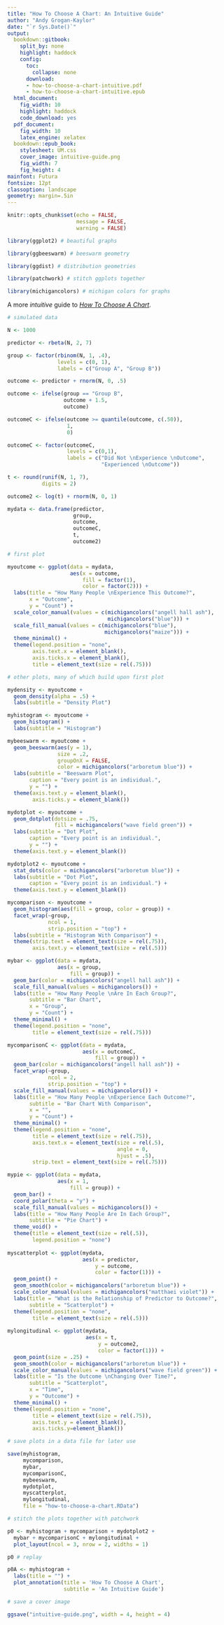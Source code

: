 ```yaml
---
title: "How To Choose A Chart: An Intuitive Guide"
author: "Andy Grogan-Kaylor"
date: "`r Sys.Date()`"
output:
  bookdown::gitbook:
    split_by: none
    highlight: haddock
    config:
      toc:
        collapse: none
      download:
      - how-to-choose-a-chart-intuitive.pdf
      - how-to-choose-a-chart-intuitive.epub
  html_document:
    fig_width: 10
    highlight: haddock
    code_download: yes
  pdf_document: 
    fig_width: 10
    latex_engine: xelatex
  bookdown::epub_book: 
    stylesheet: UM.css 
    cover_image: intuitive-guide.png
    fig_width: 7
    fig_height: 4
mainfont: Futura
fontsize: 12pt
classoption: landscape
geometry: margin=.5in
---
```


```r

knitr::opts_chunk$set(echo = FALSE,
                      message = FALSE,
                      warning = FALSE)

library(ggplot2) # beautiful graphs

library(ggbeeswarm) # beeswarm geometry

library(ggdist) # distribution geometries

library(patchwork) # stitch ggplots together

library(michigancolors) # michigan colors for graphs

```

A more *intuitive* guide to [*How To Choose A Chart*](https://agrogan1.github.io/dataviz/how-to-choose-a-chart/how-to-choose-a-chart-a-visual-guide.pdf).

```r

# simulated data

N <- 1000

predictor <- rbeta(N, 2, 7)

group <- factor(rbinom(N, 1, .4),
                levels = c(0, 1),
                labels = c("Group A", "Group B"))

outcome <- predictor + rnorm(N, 0, .5)

outcome <- ifelse(group == "Group B",
                  outcome + 1.5,
                  outcome)

outcomeC <- ifelse(outcome >= quantile(outcome, c(.50)),
                   1,
                   0)

outcomeC <- factor(outcomeC,
                   levels = c(0,1),
                   labels = c("Did Not \nExperience \nOutcome", 
                              "Experienced \nOutcome"))

t <- round(runif(N, 1, 7), 
           digits = 2)

outcome2 <- log(t) + rnorm(N, 0, 1)

mydata <- data.frame(predictor, 
                     group, 
                     outcome, 
                     outcomeC,
                     t,
                     outcome2)


```

```r

# first plot

myoutcome <- ggplot(data = mydata,
                    aes(x = outcome,
                        fill = factor(1),
                        color = factor(2))) +
  labs(title = "How Many People \nExperience This Outcome?",
       x = "Outcome",
       y = "Count") +
  scale_color_manual(values = c(michigancolors("angell hall ash"), 
                                michigancolors("blue"))) +
  scale_fill_manual(values = c(michigancolors("blue"),
                               michigancolors("maize"))) +
  theme_minimal() +
  theme(legend.position = "none",
        axis.text.x = element_blank(),
        axis.ticks.x = element_blank(),
        title = element_text(size = rel(.75)))

```

```r

# other plots, many of which build upon first plot

mydensity <- myoutcome + 
  geom_density(alpha = .5) +
  labs(subtitle = "Density Plot")

myhistogram <- myoutcome + 
  geom_histogram() +
  labs(subtitle = "Histogram")

mybeeswarm <- myoutcome + 
  geom_beeswarm(aes(y = 1),
                size = .2,
                groupOnX = FALSE,
                color = michigancolors("arboretum blue")) +
  labs(subtitle = "Beeswarm Plot",
       caption = "Every point is an individual.",
       y = "") +
  theme(axis.text.y = element_blank(),
        axis.ticks.y = element_blank())

mydotplot <- myoutcome + 
  geom_dotplot(dotsize = .75,
               fill = michigancolors("wave field green")) +
  labs(subtitle = "Dot Plot",
       caption = "Every point is an individual.",
       y = "") +
  theme(axis.text.y = element_blank())

mydotplot2 <- myoutcome +
  stat_dots(color = michigancolors("arboretum blue")) +
  labs(subtitle = "Dot Plot",
       caption = "Every point is an individual.") +
  theme(axis.text.y = element_blank())

mycomparison <- myoutcome + 
  geom_histogram(aes(fill = group, color = group)) + 
  facet_wrap(~group, 
             ncol = 1, 
             strip.position = "top") +
  labs(subtitle = "Histogram With Comparison") +
  theme(strip.text = element_text(size = rel(.75)),
        axis.text.y = element_text(size = rel(.5)))

mybar <- ggplot(data = mydata,
                aes(x = group,
                    fill = group)) +
  geom_bar(color = michigancolors("angell hall ash")) +
  scale_fill_manual(values = michigancolors()) +
  labs(title = "How Many People \nAre In Each Group?",
       subtitle = "Bar Chart",
       x = "Group",
       y = "Count") +
  theme_minimal() +
  theme(legend.position = "none",
        title = element_text(size = rel(.75)))

mycomparisonC <- ggplot(data = mydata,
                        aes(x = outcomeC,
                            fill = group)) +
  geom_bar(color = michigancolors("angell hall ash")) + 
  facet_wrap(~group,
             ncol = 2, 
             strip.position = "top") +
  scale_fill_manual(values = michigancolors()) +
  labs(title = "How Many People \nExperience Each Outcome?",
       subtitle = "Bar Chart With Comparison",
       x = "",
       y = "Count") +
  theme_minimal() +
  theme(legend.position = "none",
        title = element_text(size = rel(.75)),
        axis.text.x = element_text(size = rel(.5),
                                   angle = 0,
                                   hjust = .5),
        strip.text = element_text(size = rel(.75)))

mypie <- ggplot(data = mydata,
                aes(x = 1,
                    fill = group)) +
  geom_bar() +
  coord_polar(theta = "y") +
  scale_fill_manual(values = michigancolors()) +
  labs(title = "How Many People Are In Each Group?",
       subtitle = "Pie Chart") +
  theme_void() +
  theme(title = element_text(size = rel(.5)),
        legend.position = "none")
  
myscatterplot <- ggplot(mydata,
                        aes(x = predictor,
                            y = outcome,
                            color = factor(1))) +
  geom_point() +
  geom_smooth(color = michigancolors("arboretum blue")) +
  scale_color_manual(values = michigancolors("matthaei violet")) +
  labs(title = "What is the Relationship of Predictor to Outcome?",
       subtitle = "Scatterplot") +
  theme(legend.position = "none",
        title = element_text(size = rel(.5)))
  
mylongitudinal <- ggplot(mydata,
                         aes(x = t,
                             y = outcome2,
                             color = factor(1))) +
  geom_point(size = .25) +
  geom_smooth(color = michigancolors("arboretum blue")) +
  scale_color_manual(values = michigancolors("wave field green")) +
  labs(title = "Is the Outcome \nChanging Over Time?",
       subtitle = "Scatterplot",
       x = "Time",
       y = "Outcome") +
  theme_minimal() +
  theme(legend.position = "none",
        title = element_text(size = rel(.75)),
        axis.text.y = element_blank(),
        axis.ticks.y=element_blank())

```

```r

# save plots in a data file for later use

save(myhistogram, 
     mycomparison,
     mybar,
     mycomparisonC,
     mybeeswarm,
     mydotplot,
     myscatterplot,
     mylongitudinal,
     file = "how-to-choose-a-chart.RData")

```


```r

# stitch the plots together with patchwork

p0 <- myhistogram + mycomparison + mydotplot2 +
  mybar + mycomparisonC + mylongitudinal +
  plot_layout(ncol = 3, nrow = 2, widths = 1)

p0 # replay

p0A <- myhistogram + 
  labs(title = "") +
  plot_annotation(title = 'How To Choose A Chart', 
                  subtitle = 'An Intuitive Guide')

# save a cover image

ggsave("intuitive-guide.png", width = 4, height = 4)

```

